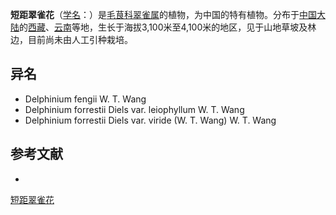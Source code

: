 {{Speciesbox
| name = 短距翠雀花
| status = 
| status_system = 
| image =
| genus = Delphinium
| species = forrestii
| authority = Diels in Not.
}}

'''短距翠雀花'''（[[学名|学名]]：{{lang|la|''Delphinium forrestii''}}）是[[毛茛科|毛茛科]][[翠雀属|翠雀属]]的植物，为中国的特有植物。分布于[[中国大陆|中国大陆]]的[[西藏|西藏]]、[[云南|云南]]等地，生长于海拔3,100米至4,100米的地区，见于山地草坡及林边，目前尚未由人工引种栽培。

== 异名 ==
* Delphinium fengii W. T. Wang
* Delphinium forrestii Diels var. leiophyllum W. T. Wang
* Delphinium forrestii Diels var. viride (W. T. Wang) W. T. Wang

== 参考文献 ==
<div class="references-small">
* {{cite web| url =http://www.bioinfo.cn/db05/KmzwSpecies.php?action=view&id=18425| title =短距翠雀花| work =《中国高等植物数据库全库》| publisher =中国科学院微生物研究所| author =昆明植物研究所| accessdate =2009-02-25| deadurl =yes| archiveurl =https://web.archive.org/web/20160305073029/http://www.bioinfo.cn/db05/KmzwSpecies.php?action=view&id=18425| archivedate =2016-03-05}}
</div>
{{Taxonbar|from=Q15228390}}

[[Category:翠雀属|短距翠雀花]]


{{植物小作品}}